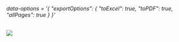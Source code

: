 


<Meta title="Grid/Generic Configurations/Export Options" component={grid} />

 ###### data-options = '&#123; "exportOptions": &#123; "toExcel": true, "toPDF": true, "allPages": true &#125; &#125;'
<img src={imgUrl} className="grid-img"/>


